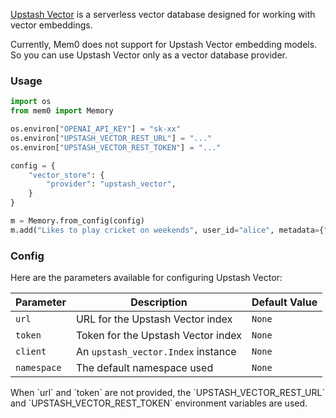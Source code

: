 [Upstash Vector](https://upstash.com/docs/vector) is a serverless vector database designed for working with vector embeddings. 

<Note>
    Currently, Mem0 does not support for Upstash Vector embedding models.
    So you can use Upstash Vector only as a vector database provider.
</Note>

### Usage

```python
import os
from mem0 import Memory

os.environ["OPENAI_API_KEY"] = "sk-xx"
os.environ["UPSTASH_VECTOR_REST_URL"] = "..."
os.environ["UPSTASH_VECTOR_REST_TOKEN"] = "..."

config = {
    "vector_store": {
        "provider": "upstash_vector",
    }
}

m = Memory.from_config(config)
m.add("Likes to play cricket on weekends", user_id="alice", metadata={"category": "hobbies"})
```

### Config

Here are the parameters available for configuring Upstash Vector:

| Parameter | Description | Default Value |
| --- | --- | --- |
| `url` | URL for the Upstash Vector index | `None` |
| `token` | Token for the Upstash Vector index | `None` |
| `client` | An `upstash_vector.Index` instance | `None` |
| `namespace` | The default namespace used | `None` |

<Note>
    When `url` and `token` are not provided, the `UPSTASH_VECTOR_REST_URL` and `UPSTASH_VECTOR_REST_TOKEN` environment variables are used.
</Note>